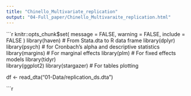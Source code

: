 ```yaml
---
title: "Chinello_Multivariate_replication"
output: "04-Full_paper/Chinello_Multivaraite_replication.html"
---
```


```r
knitr::opts_chunk$set(
	message = FALSE,
	warning = FALSE,
	include = FALSE
)
library(haven)       # From Stata.dta to R data frame
library(dplyr)       
library(psych)       # for Cronbach's alpha and descriptive statistics
library(margins)     # For marginal effects
library(plm)         # For fixed effects models
library(tidyr)       
library(ggplot2) 
library(stargazer)  # For tables plotting

df <- read_dta("01-Data/replication_ds.dta")

```r


